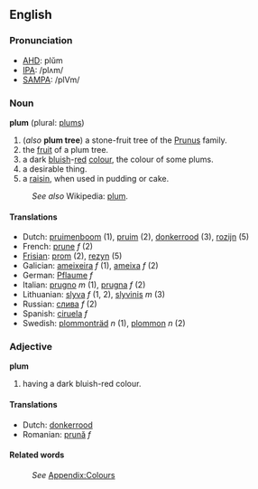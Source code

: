 ==English==
===Pronunciation===
*[[w:AHD|AHD]]: plŭm
*[[w:IPA|IPA]]: /plʌm/
*[[w:SAMPA|SAMPA]]: /plVm/

===Noun===
'''plum''' (plural: [[plums]])

#(''also'' '''plum tree''') a stone-fruit tree of the [[Prunus]] family.
#the [[fruit]] of a plum tree.
#a dark [[blue|bluish]]-[[red]] [[color|colour]], the colour of some plums.
#a desirable thing.
#a [[raisin]], when used in pudding or cake.
:''See also'' Wikipedia: [[w:plum|plum]].

====Translations====
*Dutch: [[pruimenboom]] (1), [[pruim]] (2), [[donkerrood]] (3), [[rozijn]] (5)
*French: [[prune]] ''f'' (2)
*[[Frisian]]: [[prom]] (2), [[rezyn]] (5)
*Galician: [[ameixeira]] ''f'' (1), [[ameixa]] ''f'' (2)
*German: [[Pflaume]] ''f''
*Italian: [[prugno]] ''m'' (1), [[prugna]] ''f'' (2)
*Lithuanian: [[slyva]] ''f'' (1, 2), [[slyvinis]] ''m'' (3)
*Russian: [[слива]] ''f'' (2)
*Spanish: [[ciruela]] ''f''
*Swedish: [[plommonträd]] ''n'' (1), [[plommon]] ''n'' (2)

===Adjective===
'''plum'''

#having a dark bluish-red colour.

====Translations====
*Dutch: [[donkerrood]]
*Romanian: [[prună]] ''f''

====Related words====
:''See'' [[Wiktionary_Appendix:Colours|Appendix:Colours]]